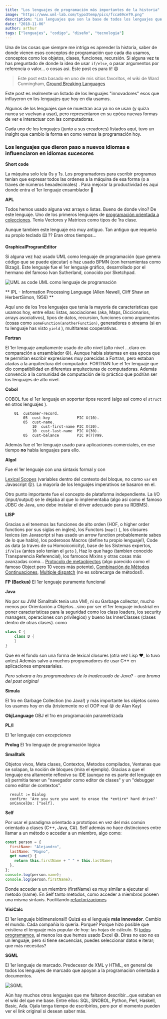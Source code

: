 ```yaml
---
title: "Los lenguajes de programación más importantes de la historia"
image: "https://www.uml-lab.com/typo3temp/pics/fcca69ce79.png"
description: "Los lenguajes que son la base de todos los lenguajes que hoy en día usamos. Una lista de los lenguajes de programación más innovadores e influyentes."
date: "2018-11-06"
author: arthur
tags: ["lenguajes", "codigo", "diseño", "tecnologia"]
---
```


Una de las cosas que siempre me intriga es aprender la historía, saber de
donde vienen esos conceptos de programación que cada dia usamos, conceptos
como los objetos, clases, funciones, recursión. Si alguna vez te has
preguntado de donde la idea de usar `if/else`, o pasar
argumentos por referencia o valor... o cosas asi. Este post es para ti! 😄

> Este post esta basado en uno de mis sitios favoritos, el wiki de Ward Cunningham, [Ground Breaking Languages](http://wiki.c2.com/?GroundBreakingLanguages)

Este post es realmente un listado de los lenguajes "innovadores" esos que
influyeron en los lenguajes que hoy en dia usamos.

Algunos de los lenguajes que se muestran aca ya no se usan (y quiza nunca
se vuelvan a usar), pero representaron en su epóca nuevas formas de ver e
interactuar con las computadoras.

Cada uno de los lenguajes (junto a sus creadores) listados aquí, tuvo un
insight que cambio la forma en como vemos la programación hoy.

### Los lenguajes que dieron paso a nuevos idiomas e influenciaron en idiomas sucesores

**Short code**

La máquina solo leia 0s y 1s. Los programadores para escribir programas
tenian que expresar todos las ordenes a la máquina de esa forma (o a traves
de números hexadecimales) . Para mejorar la productividad es aquí donde
entra el 1er lenguaje ensamblador 🙂

**APL**

Todos hemos usado alguna vez arrays o listas. Bueno de donde vino? De este
lenguaje. Uno de los primeros lenguajes de [programación orientada a colecciones](http://wiki.c2.com/?CollectionOrientedProgramming). Tenia Vectores y Matrices como tipos de 1ra clase.

Aunque tambien este lenguaje era muy antiguo. Tan antiguo que requeria su
propio teclado ⌨️ ?? Eran otros tiempos...

**GraphicalProgramEditor**

Si alguna vez haz usado UML como lenguaje de programación (que genera código
que se puede ejecutar) o haz usado BPMN (con herramientas como Bizagi). Este
lenguaje fue el 1er lenguaje gráfico, desarrollado por el hermano del famoso
Ivan Sutherland, conocido por Sketchpad.

![UML as code](https://www.uml-lab.com/typo3temp/pics/fcca69ce79.png)
UML como lenguaje de programación

**
IPL - Information Processing Language (Allen Newell, Cliff Shaw an HerbertSimon, 1956)
**

Aquí uno de los 1ros lenguajes que tenia la mayoría de caracteristicas que
usamos hoy, entre ellas: listas, asociaciones (aka, Maps, Diccionarios,
arrays asociativos), tipos de datos, recursion, funciones como argumentos
(cosas como `someFunction(anotherFunction)`, generadores o
streams (si en tu lenguaje has visto `yield`
), multitareas cooperativas.

**Fortran**

El 1er lenguaje ampliamente usado de alto nivel (alto nivel ...claro en
comparación a ensamblador 😛). Aunque habia sistemas en esa epoca que te
permitian escribir expresiones muy parecidas a Fortran, pero estaban atadas
a la arquitectura del computador. FORTRAN fue el 1er lenguaje que dio
compatibilidad en diferentes arquitecturas de computadoras. Además convencio
a la comunidad de computación de lo práctico que podrían ser los lenguajes
de alto nivel.

**Cobol**

COBOL fue el 1er lenguaje en soportar tipos record (algo así como el
`struct` en otros lenguajes ).

```cobol
    01  customer-record.
        05  cust-key            PIC X(10).
        05  cust-name.
            10  cust-first-name PIC X(30).
            10  cust-last-name  PIC X(30).
        05  cust-balance        PIC 9(7)V99.
```

Además fue el 1er lenguaje usado para aplicaciones comerciales, en ese tiempo
**no** habia lenguajes para ello.

**Algol**

Fue el 1er lenguaje con una sintaxis formal y con

<a href="http://wiki.c2.com/?LexicalScoping">Lexical Scopes</a> (variables dentro
del contexto del bloque, no como `var` en Javascript 😝). La mayoría de los lenguajes
imperativos se basaron en el.

Otro punto importante fue el concepto de plataforma independiente. La I/O
(input/output) se le dejaba al que lo implementaba (algo asi como el
famoso JDBC de Java, uno debe instalar el driver adecuado para su RDBMS).

**LISP**

Gracias a el tenemos las funciones de alto orden (HOF, o higher order
functions por sus siglas en ingles), los Functors (`map()`
), los closures lexicos (en Javascript si has usado un arrow function probablemente sabes de lo que hablo), los poderosos Macros (define tu propio lenguaje!), Code
as data (a traves de su Homoiconicity), base de los Sistemas expertos, `if/else` (antes solo tenian el `goto`
), Haz lo que hago (tambien conocido Transparencia Referencial), los famosos
Mixins y otras cosas más avanzadas como...
[Protocolo de metaobjectos](http://wiki.c2.com/?MetaObjectProtocol)
(algo parecido como el famoso Object pero 10 veces más potente),
[Combinación de Métodos](http://wiki.c2.com/?MethodCombination)
[Continuaciones](https://en.wikipedia.org/wiki/Continuation),
[Multiple dispatch](http://wiki.c2.com/?MultipleDispatch)
(no es sobrecarga de métodos!).

**FP (Backus)**
El 1er lenguaje puramente funcional

**Java**

No por su JVM (Smalltalk tenia una VM), ni su Garbage collector, mucho menos
por Orientación a Objetos...sino por ser el 1er lenguaje industrial en poner
caracteristicas para la seguridad como los class loaders, los security
managers, operaciones con privilegios) y bueno las InnerClasses (clases
dentro de otras clases). como

```java
class C {
    class D {
    }
}
```

Que en el fondo son una forma de lexical closures (otra vez Lisp ❤️, lo tuvo
antes) Además salvo a muchos programadores de usar C++ en aplicaciones
empresariales.

_Pero salvara a los programadores de lo inadecuado de Java? - una broma del post original_

**Simula**

El 1ro en Garbage Collection (no Java!) y más importante los objetos como
los usamos hoy en día (tristemente no el OOP real 😢 de Alan Kay)

**ObjLanguage**
OBJ el 1ro en programación parametrizada

**PL/I**

El 1er lenguaje con <em>excepciones</em>

**Prolog**
El 1ro lenguaje de programación lógica

**Smalltalk**

Objetos vivos, Meta clases, Contextos, Metodos compilados, Ventanas que se
solapan, la noción de bloques (mira el ejemplo). Gracias a que el lenguaje
era altamente reflexivo su IDE (aunque no es parte del lenguaje en sí)
permitia tener un "navegador como editor de clases" y un "debugger como
editor de contextos".

```smalltalk
  result := Dialog
  confirm: 'Are you sure you want to erase the *entire* hard drive?'
  onCancelDo: [^self].
```

**Self**

Por usar el paradigma orientado a prototipos en vez del más común orientado
a clases (C++, Java, C#). Self además no hace distinciones entre llamar a un
método o acceder a un miembro, algo como:

```javascript
const person = {
  firstName: "Alejandro",
  lastName: "Magno",
  get name() {
    return this.firstName + " " + this.lastName;
  },
};
console.log(person.name);
console.log(person.firstName);
```

Donde acceder a un miembro (firstName) es muy similar a ejecutar el metodo
(name). En Self tanto metodos, como acceder a miembros poseen una misma
sintaxis. Facilitando [refactorizaciones](https://www.martinfowler.com/bliki/PublicCsharpFields.html)

**VisiCalc**

El 1er lenguaje bidimensional!! Quizá es el lenguaje **más innovador**. Cambio el mundo. Cada compañía lo quería.
Porque? Porque hizo posible que existiera el lenguaje más popular de hoy:
las hojas de cálculo. Si [todos programamos](http://wiki.c2.com/?ComputerProgrammingForEverybody), al menos los que hemos usado Excel 😅. Diras no eso no es un lenguaje, pero
si tiene secuencias, puedes seleccionar datos e iterar; que más necesitas?

**SGML**

El 1er lenguaje de marcado. Predecesor de XML y HTML, en general de todos
los lenguajes de marcado que apoyan a la programación orientada a
documentos.

<img
  src="https://upload.wikimedia.org/wikipedia/commons/thumb/3/35/SGML.svg/200px-SGML.svg.png"
  alt="SGML"
/>

Aún hay muchos otros lenguajes que me faltaron describir...que estaban en
el wiki del que me base. Entre ellos: SQL, SNOBOL, Python, Perl, Haskell,
Basic, Ada. Ojala tenga tiempo de escribirlos, pero por el momento pueden
ver el link original si desean saber más.

